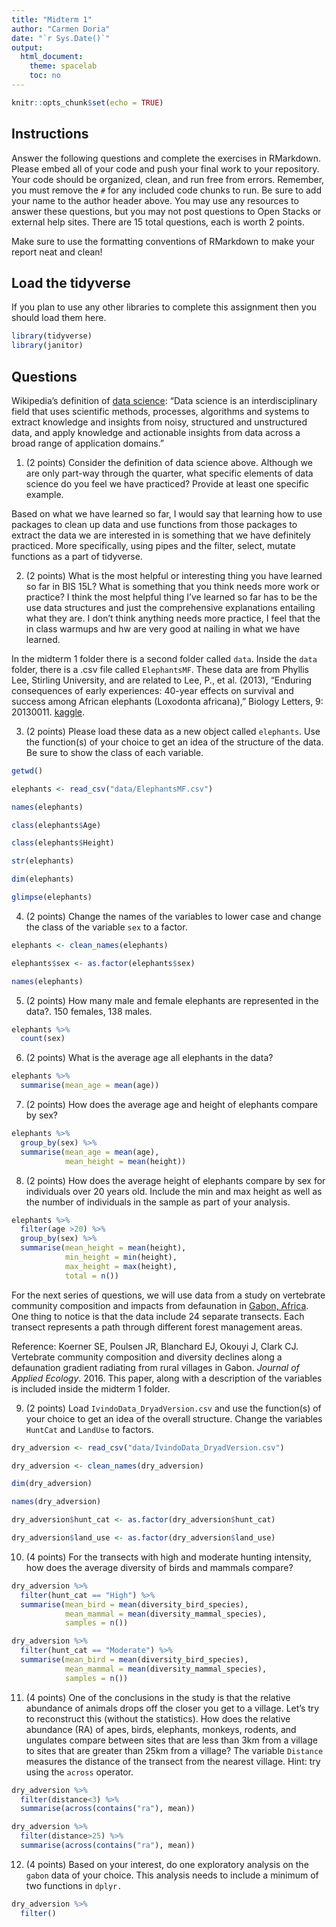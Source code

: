 ```yaml
---
title: "Midterm 1"
author: "Carmen Doria"
date: "`r Sys.Date()`"
output:
  html_document:
    theme: spacelab
    toc: no
---
```


```r
knitr::opts_chunk$set(echo = TRUE)
```

## Instructions
Answer the following questions and complete the exercises in RMarkdown. Please embed all of your code and push your final work to your repository. Your code should be organized, clean, and run free from errors. Remember, you must remove the `#` for any included code chunks to run. Be sure to add your name to the author header above. You may use any resources to answer these questions, but you may not post questions to Open Stacks or external help sites. There are 15 total questions, each is worth 2 points.  

Make sure to use the formatting conventions of RMarkdown to make your report neat and clean!  

## Load the tidyverse
If you plan to use any other libraries to complete this assignment then you should load them here.
```r
library(tidyverse)
library(janitor)
```

## Questions  

Wikipedia's definition of [data science](https://en.wikipedia.org/wiki/Data_science): "Data science is an interdisciplinary field that uses scientific methods, processes, algorithms and systems to extract knowledge and insights from noisy, structured and unstructured data, and apply knowledge and actionable insights from data across a broad range of application domains."  

1. (2 points) Consider the definition of data science above. Although we are only part-way through the quarter, what specific elements of data science do you feel we have practiced? Provide at least one specific example.  

Based on what we have learned so far, I would say that learning how to use packages to clean up data and use functions from those packages to extract the data we are interested in is something that we have definitely practiced. More specifically, using pipes and the filter, select, mutate functions as a part of tidyverse. 

2. (2 points) What is the most helpful or interesting thing you have learned so far in BIS 15L? What is something that you think needs more work or practice? I think the most helpful thing I've learned so far has to be the use data structures and just the comprehensive explanations entailing what they are. I don't think anything needs more practice, I feel that the in class warmups and hw are very good at nailing in what we have learned. 

In the midterm 1 folder there is a second folder called `data`. Inside the `data` folder, there is a .csv file called `ElephantsMF`. These data are from Phyllis Lee, Stirling University, and are related to Lee, P., et al. (2013), "Enduring consequences of early experiences: 40-year effects on survival and success among African elephants (Loxodonta africana)," Biology Letters, 9: 20130011. [kaggle](https://www.kaggle.com/mostafaelseidy/elephantsmf).  

3. (2 points) Please load these data as a new object called `elephants`. Use the function(s) of your choice to get an idea of the structure of the data. Be sure to show the class of each variable.

```r
getwd()
```


```r
elephants <- read_csv("data/ElephantsMF.csv")
```
```r
names(elephants)
```

```r
class(elephants$Age)
```
```r
class(elephants$Height)
```
```r
str(elephants)
```
```r
dim(elephants)
```

```r
glimpse(elephants)
```

4. (2 points) Change the names of the variables to lower case and change the class of the variable `sex` to a factor.

```r
elephants <- clean_names(elephants)
```

```r
elephants$sex <- as.factor(elephants$sex)
```


```r
names(elephants)
```

5. (2 points) How many male and female elephants are represented in the data?.
150 females, 138 males.
```r
elephants %>% 
  count(sex)
```


6. (2 points) What is the average age all elephants in the data?

```r
elephants %>% 
  summarise(mean_age = mean(age))
```

7. (2 points) How does the average age and height of elephants compare by sex?

```r
elephants %>% 
  group_by(sex) %>% 
  summarise(mean_age = mean(age),
            mean_height = mean(height))
```


8. (2 points) How does the average height of elephants compare by sex for individuals over 20 years old. Include the min and max height as well as the number of individuals in the sample as part of your analysis.  
```r
elephants %>% 
  filter(age >20) %>% 
  group_by(sex) %>% 
  summarise(mean_height = mean(height),
            min_height = min(height),
            max_height = max(height),
            total = n())
```


For the next series of questions, we will use data from a study on vertebrate community composition and impacts from defaunation in [Gabon, Africa](https://en.wikipedia.org/wiki/Gabon). One thing to notice is that the data include 24 separate transects. Each transect represents a path through different forest management areas.  

Reference: Koerner SE, Poulsen JR, Blanchard EJ, Okouyi J, Clark CJ. Vertebrate community composition and diversity declines along a defaunation gradient radiating from rural villages in Gabon. _Journal of Applied Ecology_. 2016. This paper, along with a description of the variables is included inside the midterm 1 folder.  

9. (2 points) Load `IvindoData_DryadVersion.csv` and use the function(s) of your choice to get an idea of the overall structure. Change the variables `HuntCat` and `LandUse` to factors.

```r
dry_adversion <- read_csv("data/IvindoData_DryadVersion.csv")
```
```r
dry_adversion <- clean_names(dry_adversion)
```


```r
dim(dry_adversion)
```
```r
names(dry_adversion)
```
```r
dry_adversion$hunt_cat <- as.factor(dry_adversion$hunt_cat)
```

```r
dry_adversion$land_use <- as.factor(dry_adversion$land_use)
```

10. (4 points) For the transects with high and moderate hunting intensity, how does the average diversity of birds and mammals compare?

```r
dry_adversion %>% 
  filter(hunt_cat == "High") %>%
  summarise(mean_bird = mean(diversity_bird_species),
            mean_mammal = mean(diversity_mammal_species),
            samples = n())
```
```r
dry_adversion %>% 
  filter(hunt_cat == "Moderate") %>%
  summarise(mean_bird = mean(diversity_bird_species),
            mean_mammal = mean(diversity_mammal_species),
            samples = n())
```

11. (4 points) One of the conclusions in the study is that the relative abundance of animals drops off the closer you get to a village. Let's try to reconstruct this (without the statistics). How does the relative abundance (RA) of apes, birds, elephants, monkeys, rodents, and ungulates compare between sites that are less than 3km from a village to sites that are greater than 25km from a village? The variable `Distance` measures the distance of the transect from the nearest village. Hint: try using the `across` operator.  

```r
dry_adversion %>% 
  filter(distance<3) %>% 
  summarise(across(contains("ra"), mean))
```
```r
dry_adversion %>% 
  filter(distance>25) %>% 
  summarise(across(contains("ra"), mean))
```

12. (4 points) Based on your interest, do one exploratory analysis on the `gabon` data of your choice. This analysis needs to include a minimum of two functions in `dplyr.`

```r
dry_adversion %>%
  filter()
```

